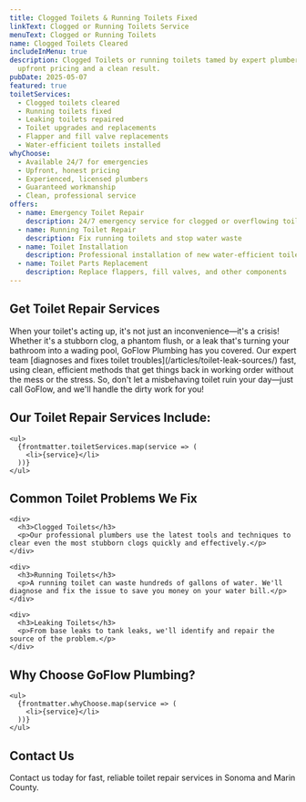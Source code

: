 ```yaml
---
title: Clogged Toilets & Running Toilets Fixed
linkText: Clogged or Running Toilets Service
menuText: Clogged or Running Toilets
name: Clogged Toilets Cleared
includeInMenu: true
description: Clogged Toilets or running toilets tamed by expert plumbers with
  upfront pricing and a clean result.
pubDate: 2025-05-07
featured: true
toiletServices:
  - Clogged toilets cleared
  - Running toilets fixed
  - Leaking toilets repaired
  - Toilet upgrades and replacements
  - Flapper and fill valve replacements
  - Water-efficient toilets installed
whyChoose:
  - Available 24/7 for emergencies
  - Upfront, honest pricing
  - Experienced, licensed plumbers
  - Guaranteed workmanship
  - Clean, professional service
offers:
  - name: Emergency Toilet Repair
    description: 24/7 emergency service for clogged or overflowing toilets
  - name: Running Toilet Repair
    description: Fix running toilets and stop water waste
  - name: Toilet Installation
    description: Professional installation of new water-efficient toilets
  - name: Toilet Parts Replacement
    description: Replace flappers, fill valves, and other components
---
```


<article>
  <h1>Get Toilet Repair Services</h1>

  <div>
    <p>
      When your toilet's acting up, it's not just an inconvenience—it's a crisis! Whether it's a stubborn clog, a phantom flush, or a leak that's turning your bathroom into a wading pool, GoFlow Plumbing has you covered. Our expert team [diagnoses and fixes toilet troubles](/articles/toilet-leak-sources/) fast, using clean, efficient methods that get things back in working order without the mess or the stress. So, don't let a misbehaving toilet ruin your day—just call GoFlow, and we'll handle the dirty work for you!
    </p>
  </div>

  <section>
    <h2>Our Toilet Repair Services Include:</h2>

    <ul>
      {frontmatter.toiletServices.map(service => (
        <li>{service}</li>
      ))}
    </ul>
  </section>

  <section>
    <h2>Common Toilet Problems We Fix</h2>

    <div>
      <h3>Clogged Toilets</h3>
      <p>Our professional plumbers use the latest tools and techniques to clear even the most stubborn clogs quickly and effectively.</p>
    </div>

    <div>
      <h3>Running Toilets</h3>
      <p>A running toilet can waste hundreds of gallons of water. We'll diagnose and fix the issue to save you money on your water bill.</p>
    </div>

    <div>
      <h3>Leaking Toilets</h3>
      <p>From base leaks to tank leaks, we'll identify and repair the source of the problem.</p>
    </div>
  </section>

  <section>
    <h2>Why Choose GoFlow Plumbing?</h2>

    <ul>
      {frontmatter.whyChoose.map(service => (
        <li>{service}</li>
      ))}
    </ul>
  </section>

  <section>
    <h2>Contact Us</h2>
    <p>
      Contact us today for fast, reliable toilet repair services in Sonoma and Marin County.
    </p>
  </section>
</article>
